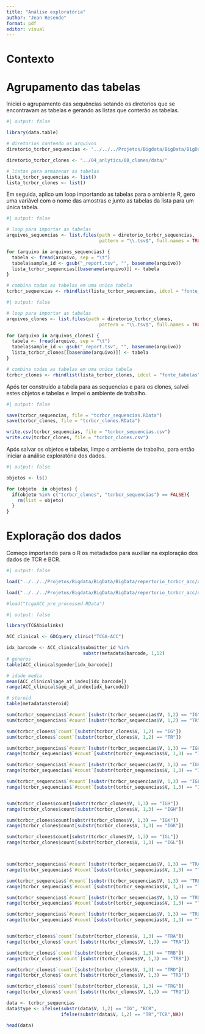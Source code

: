 ```yaml
---
title: "Análise exploratória"
author: "Jean Resende"
format: pdf
editor: visual
---
```


# Contexto

# Agrupamento das tabelas

Iniciei o agrupamento das sequências setando os diretorios que se encontravam as tabelas e gerando as listas que conterão as tabelas.

```r
#| output: false

library(data.table)

# diretorios contendo os arquivos
diretorio_tcrbcr_sequencias <- "../../../Projetos/Bigdata/BigData/BigData/repertorio_tcrbcr_acc/data/outputTrust4_report/"

diretorio_tcrbcr_clones <- "../04_anlytics/00_clones/data/"

# listas para armazenar as tabelas
lista_tcrbcr_sequencias <- list()
lista_tcrbcr_clones <- list()
```

Em seguida, aplico um loop importando as tabelas para o ambiente R, gero uma variável com o nome das amostras e junto as tabelas da lista para um única tabela.

```r
#| output: false

# loop para importar as tabelas
arquivos_sequencias <- list.files(path = diretorio_tcrbcr_sequencias,
                                  pattern = "\\.tsv$", full.names = TRUE)

for (arquivo in arquivos_sequencias) {
  tabela <- fread(arquivo, sep = "\t")
  tabela$sample_id <- gsub("_report.tsv", "", basename(arquivo))
  lista_tcrbcr_sequencias[[basename(arquivo)]] <- tabela
}

# combina todas as tabelas em uma unica tabela
tcrbcr_sequencias <- rbindlist(lista_tcrbcr_sequencias, idcol = "fonte_tabelas")
```

```r
#| output: false

# loop para importar as tabelas
arquivos_clones <- list.files(path = diretorio_tcrbcr_clones,
                                  pattern = "\\.tsv$", full.names = TRUE)

for (arquivo in arquivos_clones) {
  tabela <- fread(arquivo, sep = "\t")
  tabela$sample_id <- gsub("_report.tsv", "", basename(arquivo))
  lista_tcrbcr_clones[[basename(arquivo)]] <- tabela
}

# combina todas as tabelas em uma unica tabela
tcrbcr_clones <- rbindlist(lista_tcrbcr_clones, idcol = "fonte_tabelas")
```

Após ter construído a tabela para as sequencias e para os clones, salvei estes objetos e tabelas e limpei o ambiente de trabalho.

```r
#| output: false

save(tcrbcr_sequencias, file = "tcrbcr_sequencias.RData")
save(tcrbcr_clones, file = "tcrbcr_clones.RData")

write.csv(tcrbcr_sequencias, file = "tcrbcr_sequencias.csv")
write.csv(tcrbcr_clones, file = "tcrbcr_clones.csv")
```

Após salvar os objetos e tabelas, limpo o ambiente de trabalho, para então iniciar a análise exploratória dos dados.

```r
#| output: false

objetos <- ls()

for (objeto  in objetos) {
  if(objeto %in% c("tcrbcr_clones", "tcrbcr_sequencias") == FALSE){
    rm(list = objeto)
  }
}
```

# Exploração dos dados

Começo importando para o R os metadados para auxiliar na exploração dos dados de TCR e BCR.

```r
#| output: false

load("../../../Projetos/Bigdata/BigData/BigData/repertorio_tcrbcr_acc/data/metadata.RData")

load("../../../Projetos/Bigdata/BigData/BigData/repertorio_tcrbcr_acc/data/coldataACC.RData")

#load("tcgaACC_pre_processed.RData")
```

```r
#| output: false

library(TCGAbiolinks)

ACC_clinical <- GDCquery_clinic("TCGA-ACC")

```

```r
idx_barcode <- ACC_clinical$submitter_id %in% 
                            substr(metadata$barcode, 1,12)
# generos
table(ACC_clinical$gender[idx_barcode])

# idade media
mean(ACC_clinical$age_at_index[idx_barcode])
range(ACC_clinical$age_at_index[idx_barcode])

# steroid
table(metadata$steroid)
```

```r
sum(tcrbcr_sequencias$`#count`[substr(tcrbcr_sequencias$V, 1,2) == "IG"])
sum(tcrbcr_sequencias$`#count`[substr(tcrbcr_sequencias$V, 1,2) == "TR"])

sum(tcrbcr_clones$`count`[substr(tcrbcr_clones$V, 1,2) == "IG"])
sum(tcrbcr_clones$`count`[substr(tcrbcr_clones$V, 1,2) == "TR"])
```

```r
sum(tcrbcr_sequencias$`#count`[substr(tcrbcr_sequencias$V, 1,3) == "IGH"])
range(tcrbcr_sequencias$`#count`[substr(tcrbcr_sequencias$V, 1,3) == "IGH"])

sum(tcrbcr_sequencias$`#count`[substr(tcrbcr_sequencias$V, 1,3) == "IGK"])
range(tcrbcr_sequencias$`#count`[substr(tcrbcr_sequencias$V, 1,3) == "IGK"])

sum(tcrbcr_sequencias$`#count`[substr(tcrbcr_sequencias$V, 1,3) == "IGL"])
range(tcrbcr_sequencias$`#count`[substr(tcrbcr_sequencias$V, 1,3) == "IGL"])


sum(tcrbcr_clones$count[substr(tcrbcr_clones$V, 1,3) == "IGH"])
range(tcrbcr_clones$count[substr(tcrbcr_clones$V, 1,3) == "IGH"])

sum(tcrbcr_clones$count[substr(tcrbcr_clones$V, 1,3) == "IGK"])
range(tcrbcr_clones$count[substr(tcrbcr_clones$V, 1,3) == "IGK"])

sum(tcrbcr_clones$count[substr(tcrbcr_clones$V, 1,3) == "IGL"])
range(tcrbcr_clones$count[substr(tcrbcr_clones$V, 1,3) == "IGL"])



sum(tcrbcr_sequencias$`#count`[substr(tcrbcr_sequencias$V, 1,3) == "TRA"])
range(tcrbcr_sequencias$`#count`[substr(tcrbcr_sequencias$V, 1,3) == "TRA"])

sum(tcrbcr_sequencias$`#count`[substr(tcrbcr_sequencias$V, 1,3) == "TRB"])
range(tcrbcr_sequencias$`#count`[substr(tcrbcr_sequencias$V, 1,3) == "TRB"])

sum(tcrbcr_sequencias$`#count`[substr(tcrbcr_sequencias$V, 1,3) == "TRD"])
range(tcrbcr_sequencias$`#count`[substr(tcrbcr_sequencias$V, 1,3) == "TRD"])

sum(tcrbcr_sequencias$`#count`[substr(tcrbcr_sequencias$V, 1,3) == "TRG"])
range(tcrbcr_sequencias$`#count`[substr(tcrbcr_sequencias$V, 1,3) == "TRG"])


sum(tcrbcr_clones$`count`[substr(tcrbcr_clones$V, 1,3) == "TRA"])
range(tcrbcr_clones$`count`[substr(tcrbcr_clones$V, 1,3) == "TRA"])

sum(tcrbcr_clones$`count`[substr(tcrbcr_clones$V, 1,3) == "TRB"])
range(tcrbcr_clones$`count`[substr(tcrbcr_clones$V, 1,3) == "TRB"])

sum(tcrbcr_clones$`count`[substr(tcrbcr_clones$V, 1,3) == "TRD"])
range(tcrbcr_clones$`count`[substr(tcrbcr_clones$V, 1,3) == "TRD"])

sum(tcrbcr_clones$`count`[substr(tcrbcr_clones$V, 1,3) == "TRG"])
range(tcrbcr_clones$`count`[substr(tcrbcr_clones$V, 1,3) == "TRG"])
```

```r
data <- tcrbcr_sequencias
data$type <- ifelse(substr(data$V, 1,2) == "IG", "BCR",
                    ifelse(substr(data$V, 1,2) == "TR","TCR",NA))

head(data)
```
